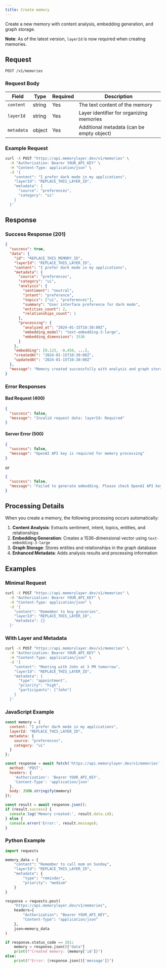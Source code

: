 ```yaml
---
title: Create memory
---
```


Create a new memory with content analysis, embedding generation, and graph storage.

**Note**: As of the latest version, `layerId` is now required when creating memories.

## Request

```http
POST /v1/memories
```

### Request Body

| Field | Type | Required | Description |
|-------|------|----------|-------------|
| `content` | string | Yes | The text content of the memory |
| `layerId` | string | Yes | Layer identifier for organizing memories |
| `metadata` | object | Yes | Additional metadata (can be empty object) |

### Example Request

```bash
curl -X POST "https://api.memorylayer.dev/v1/memories" \
  -H "Authorization: Bearer YOUR_API_KEY" \
  -H "Content-Type: application/json" \
  -d '{
    "content": "I prefer dark mode in my applications",
    "layerId": "REPLACE_THIS_LAYER_ID",
    "metadata": {
      "source": "preferences",
      "category": "ui"
    }
  }'
```

## Response

### Success Response (201)

```json
{
  "success": true,
  "data": {
    "id": "REPLACE_THIS_MEMORY_ID",
    "layerId": "REPLACE_THIS_LAYER_ID",
    "content": "I prefer dark mode in my applications",
    "metadata": {
      "source": "preferences",
      "category": "ui",
      "analysis": {
        "sentiment": "neutral",
        "intent": "preference",
        "topics": ["ui", "preferences"],
        "summary": "User interface preference for dark mode",
        "entities_count": 2,
        "relationships_count": 1
      },
      "processing": {
        "analyzed_at": "2024-01-15T10:30:00Z",
        "embedding_model": "text-embedding-3-large",
        "embedding_dimensions": 1536
      }
    },
    "embedding": [0.123, -0.456, ...],
    "createdAt": "2024-01-15T10:30:00Z",
    "updatedAt": "2024-01-15T10:30:00Z"
  },
  "message": "Memory created successfully with analysis and graph storage"
}
```

### Error Responses

#### Bad Request (400)
```json
{
  "success": false,
  "message": "Invalid request data: layerId: Required"
}
```

#### Server Error (500)
```json
{
  "success": false,
  "message": "OpenAI API key is required for memory processing"
}
```

or

```json
{
  "success": false,
  "message": "Failed to generate embedding. Please check OpenAI API key and try again."
}
```

## Processing Details

When you create a memory, the following processing occurs automatically:

1. **Content Analysis**: Extracts sentiment, intent, topics, entities, and relationships
2. **Embedding Generation**: Creates a 1536-dimensional vector using `text-embedding-3-large`
3. **Graph Storage**: Stores entities and relationships in the graph database
4. **Enhanced Metadata**: Adds analysis results and processing information

## Examples

### Minimal Request
```bash
curl -X POST "https://api.memorylayer.dev/v1/memories" \
  -H "Authorization: Bearer YOUR_API_KEY" \
  -H "Content-Type: application/json" \
  -d '{
    "content": "Remember to buy groceries",
    "layerId": "REPLACE_THIS_LAYER_ID",
    "metadata": {}
  }'
```

### With Layer and Metadata
```bash
curl -X POST "https://api.memorylayer.dev/v1/memories" \
  -H "Authorization: Bearer YOUR_API_KEY" \
  -H "Content-Type: application/json" \
  -d '{
    "content": "Meeting with John at 3 PM tomorrow",
    "layerId": "REPLACE_THIS_LAYER_ID",
    "metadata": {
      "type": "appointment",
      "priority": "high",
      "participants": ["John"]
    }
  }'
```

### JavaScript Example
```javascript
const memory = {
  content: "I prefer dark mode in my applications",
  layerId: "REPLACE_THIS_LAYER_ID",
  metadata: {
    source: "preferences",
    category: "ui"
  }
};

const response = await fetch('https://api.memorylayer.dev/v1/memories', {
  method: 'POST',
  headers: {
    'Authorization': 'Bearer YOUR_API_KEY',
    'Content-Type': 'application/json'
  },
  body: JSON.stringify(memory)
});

const result = await response.json();
if (result.success) {
  console.log('Memory created:', result.data.id);
} else {
  console.error('Error:', result.message);
}
```

### Python Example
```python
import requests

memory_data = {
    "content": "Remember to call mom on Sunday",
    "layerId": "REPLACE_THIS_LAYER_ID",
    "metadata": {
        "type": "reminder",
        "priority": "medium"
    }
}

response = requests.post(
    "https://api.memorylayer.dev/v1/memories",
    headers={
        "Authorization": "Bearer YOUR_API_KEY",
        "Content-Type": "application/json"
    },
    json=memory_data
)

if response.status_code == 201:
    memory = response.json()["data"]
    print(f"Created memory: {memory['id']}")
else:
    print(f"Error: {response.json()['message']}")
``` 